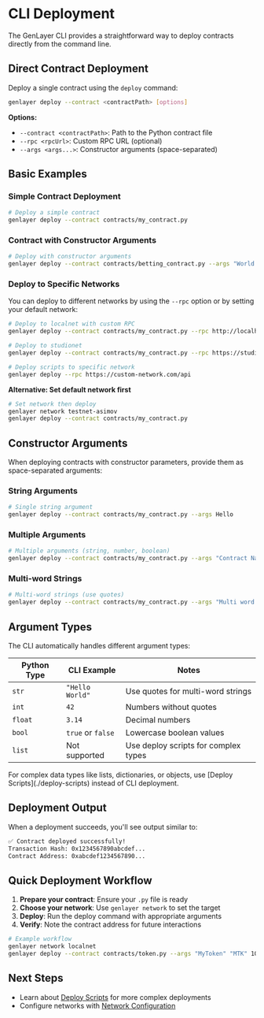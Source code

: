
# CLI Deployment

The GenLayer CLI provides a straightforward way to deploy contracts directly from the command line.

## Direct Contract Deployment

Deploy a single contract using the `deploy` command:

```bash
genlayer deploy --contract <contractPath> [options]
```

**Options:**
- `--contract <contractPath>`: Path to the Python contract file
- `--rpc <rpcUrl>`: Custom RPC URL (optional)
- `--args <args...>`: Constructor arguments (space-separated)

## Basic Examples

### Simple Contract Deployment

```bash
# Deploy a simple contract
genlayer deploy --contract contracts/my_contract.py
```

### Contract with Constructor Arguments

```bash
# Deploy with constructor arguments
genlayer deploy --contract contracts/betting_contract.py --args "World Cup 2024" 1000
```

### Deploy to Specific Networks

You can deploy to different networks by using the `--rpc` option or by setting your default network:

```bash
# Deploy to localnet with custom RPC
genlayer deploy --contract contracts/my_contract.py --rpc http://localhost:4000/api

# Deploy to studionet
genlayer deploy --contract contracts/my_contract.py --rpc https://studio.genlayer.com/api

# Deploy scripts to specific network
genlayer deploy --rpc https://custom-network.com/api
```

**Alternative: Set default network first**
```bash
# Set network then deploy
genlayer network testnet-asimov
genlayer deploy --contract contracts/my_contract.py
```

## Constructor Arguments

When deploying contracts with constructor parameters, provide them as space-separated arguments:

### String Arguments

```bash
# Single string argument
genlayer deploy --contract contracts/my_contract.py --args Hello
```

### Multiple Arguments

```bash
# Multiple arguments (string, number, boolean)
genlayer deploy --contract contracts/my_contract.py --args "Contract Name" 100 true
```

### Multi-word Strings

```bash
# Multi-word strings (use quotes)
genlayer deploy --contract contracts/my_contract.py --args "Multi word string" 42
```

## Argument Types

The CLI automatically handles different argument types:

| Python Type | CLI Example | Notes |
|-------------|-------------|-------|
| `str` | `"Hello World"` | Use quotes for multi-word strings |
| `int` | `42` | Numbers without quotes |
| `float` | `3.14` | Decimal numbers |
| `bool` | `true` or `false` | Lowercase boolean values |
| `list` | Not supported | Use deploy scripts for complex types |

<Callout emoji="⚠️">
  For complex data types like lists, dictionaries, or objects, use [Deploy Scripts](./deploy-scripts) instead of CLI deployment.
</Callout>

## Deployment Output

When a deployment succeeds, you'll see output similar to:

```bash
✅ Contract deployed successfully!
Transaction Hash: 0x1234567890abcdef...
Contract Address: 0xabcdef1234567890...
```

## Quick Deployment Workflow

1. **Prepare your contract**: Ensure your `.py` file is ready
2. **Choose your network**: Use `genlayer network` to set the target
3. **Deploy**: Run the deploy command with appropriate arguments
4. **Verify**: Note the contract address for future interactions

```bash
# Example workflow
genlayer network localnet
genlayer deploy --contract contracts/token.py --args "MyToken" "MTK" 1000000
```

## Next Steps

- Learn about [Deploy Scripts](./deploy-scripts) for more complex deployments
- Configure networks with [Network Configuration](./network-configuration)
